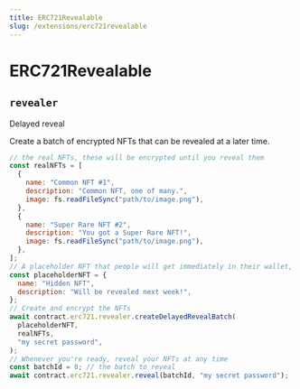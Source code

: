 ```yaml
---
title: ERC721Revealable
slug: /extensions/erc721revealable
---
```


# ERC721Revealable

## `revealer`

Delayed reveal

Create a batch of encrypted NFTs that can be revealed at a later time.

```javascript
// the real NFTs, these will be encrypted until you reveal them
const realNFTs = [
  {
    name: "Common NFT #1",
    description: "Common NFT, one of many.",
    image: fs.readFileSync("path/to/image.png"),
  },
  {
    name: "Super Rare NFT #2",
    description: "You got a Super Rare NFT!",
    image: fs.readFileSync("path/to/image.png"),
  },
];
// A placeholder NFT that people will get immediately in their wallet, and will be converted to the real NFT at reveal time
const placeholderNFT = {
  name: "Hidden NFT",
  description: "Will be revealed next week!",
};
// Create and encrypt the NFTs
await contract.erc721.revealer.createDelayedRevealBatch(
  placeholderNFT,
  realNFTs,
  "my secret password",
);
// Whenever you're ready, reveal your NFTs at any time
const batchId = 0; // the batch to reveal
await contract.erc721.revealer.reveal(batchId, "my secret password");
```
